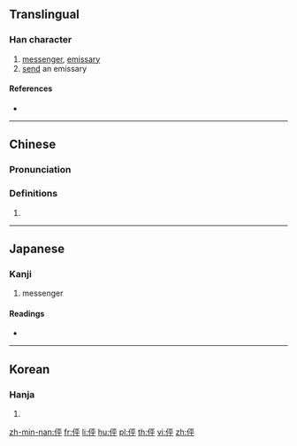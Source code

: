 ==Translingual==

===Han character===
{{Han char|rn=9|rad=人|as=05|sn=7|four=21249|canj=OMFJ|ids=⿰亻平}}

# [[messenger]], [[emissary]]
# [[send]] an emissary

====References====
* {{Han ref|kx=0097.090|dkj=00484|dj=0205.150|hdz=10131.060|uh=4F3B|ud=20283|bh=CA5B|bd=51803}}

----

==Chinese==
{{zh-forms}}

===Pronunciation===
{{zh-pron
|m=bēng
|c=ping4
|mc=y
|oc=y
|ma=
|cat=n,v
}}

===Definitions===
# {{rfdef|lang=zh}}

----

==Japanese==

===Kanji===
{{ja-kanji|grade=|rs=人05}}

# messenger

====Readings====
* {{ja-readings|on=[[ほう]] (hō), [[ひょう]] (hyō)|kun=[[つかう]] (tsukau)}}

----

==Korean==

===Hanja===
{{ko-hanja|hangeul=팽|rv=paeng|mr=p'aeng}}

# {{defn|lang=ko|sort=人05}}

[[zh-min-nan:伻]]
[[fr:伻]]
[[li:伻]]
[[hu:伻]]
[[pl:伻]]
[[th:伻]]
[[vi:伻]]
[[zh:伻]]